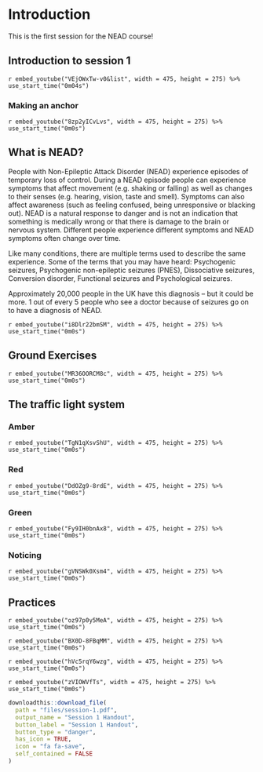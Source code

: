 # Introduction

This is the first session for the NEAD course!

## Introduction to session 1 {-}

`r embed_youtube("VEjOWxTw-v0&list", width = 475, height = 275) %>% use_start_time("0m04s")`

### Making an anchor {-}

`r embed_youtube("8zp2yICvLvs", width = 475, height = 275) %>% use_start_time("0m0s")`

## What is NEAD? {-}

People with Non-Epileptic Attack Disorder (NEAD) experience episodes of temporary loss of control. During a NEAD episode people can experience symptoms that affect movement (e.g. shaking or falling) as well as changes to their senses (e.g. hearing, vision, taste and smell). Symptoms can also affect awareness (such as feeling confused, being unresponsive or blacking out). NEAD is a natural response to danger and is not an indication that something is medically wrong or that there is damage to the brain or nervous system. Different people experience different symptoms and NEAD symptoms often change over time.

Like many conditions, there are multiple terms used to describe the same experience. Some of the terms that you may have heard: Psychogenic seizures, 
Psychogenic non-epileptic seizures (PNES), Dissociative seizures, Conversion disorder, Functional seizures and Psychological seizures.

Approximately 20,000 people in the UK have this diagnosis – but it could be more. 1 out of every 5 people who see a doctor because of seizures go on to have a diagnosis of NEAD.

`r embed_youtube("i8Dlr22bmSM", width = 475, height = 275) %>% use_start_time("0m0s")`

## Ground Exercises {-}

`r embed_youtube("MR36OORCM8c", width = 475, height = 275) %>% use_start_time("0m0s")`

## The traffic light system {-}
### Amber {-}
`r embed_youtube("TgN1qXsvShU", width = 475, height = 275) %>% use_start_time("0m0s")`

### Red {-}
`r embed_youtube("DdOZg9-8rdE", width = 475, height = 275) %>% use_start_time("0m0s")`

### Green {-}
`r embed_youtube("Fy9IH0bnAx8", width = 475, height = 275) %>% use_start_time("0m0s")`

### Noticing {-}
`r embed_youtube("gVNSWk0Xsm4", width = 475, height = 275) %>% use_start_time("0m0s")`

## Practices {-}

`r embed_youtube("oz97p0y5MeA", width = 475, height = 275) %>% use_start_time("0m0s")`

`r embed_youtube("BX0D-8FBqMM", width = 475, height = 275) %>% use_start_time("0m0s")`

`r embed_youtube("hVc5rqY6wzg", width = 475, height = 275) %>% use_start_time("0m0s")`

`r embed_youtube("zVIOWVfTs", width = 475, height = 275) %>% use_start_time("0m0s")`

```r
downloadthis::download_file(
  path = "files/session-1.pdf",
  output_name = "Session 1 Handout",
  button_label = "Session 1 Handout",
  button_type = "danger",
  has_icon = TRUE,
  icon = "fa fa-save",
  self_contained = FALSE
)

```

